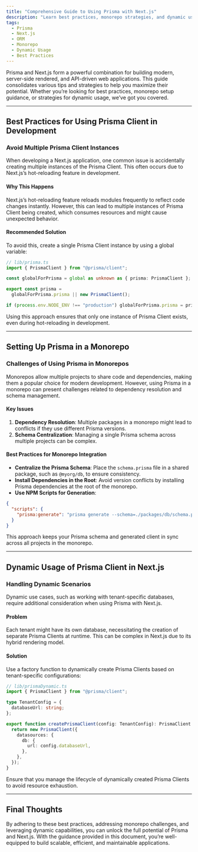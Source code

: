 ```yaml
---
title: "Comprehensive Guide to Using Prisma with Next.js"
description: "Learn best practices, monorepo strategies, and dynamic usage techniques for Prisma in Next.js applications."
tags:
  - Prisma
  - Next.js
  - ORM
  - Monorepo
  - Dynamic Usage
  - Best Practices
---
```


Prisma and Next.js form a powerful combination for building modern, server-side rendered, and API-driven web applications. This guide consolidates various tips and strategies to help you maximize their potential. Whether you’re looking for best practices, monorepo setup guidance, or strategies for dynamic usage, we’ve got you covered.

---

## Best Practices for Using Prisma Client in Development

### Avoid Multiple Prisma Client Instances

When developing a Next.js application, one common issue is accidentally creating multiple instances of the Prisma Client. This often occurs due to Next.js’s hot-reloading feature in development.

#### Why This Happens

Next.js’s hot-reloading feature reloads modules frequently to reflect code changes instantly. However, this can lead to multiple instances of Prisma Client being created, which consumes resources and might cause unexpected behavior.

#### Recommended Solution

To avoid this, create a single Prisma Client instance by using a global variable:

```typescript
// lib/prisma.ts
import { PrismaClient } from "@prisma/client";

const globalForPrisma = global as unknown as { prisma: PrismaClient };

export const prisma =
  globalForPrisma.prisma || new PrismaClient();

if (process.env.NODE_ENV !== "production") globalForPrisma.prisma = prisma;
```

Using this approach ensures that only one instance of Prisma Client exists, even during hot-reloading in development.

---

## Setting Up Prisma in a Monorepo

### Challenges of Using Prisma in Monorepos

Monorepos allow multiple projects to share code and dependencies, making them a popular choice for modern development. However, using Prisma in a monorepo can present challenges related to dependency resolution and schema management.

#### Key Issues

1. **Dependency Resolution**: Multiple packages in a monorepo might lead to conflicts if they use different Prisma versions.
2. **Schema Centralization**: Managing a single Prisma schema across multiple projects can be complex.

#### Best Practices for Monorepo Integration

- **Centralize the Prisma Schema**: Place the `schema.prisma` file in a shared package, such as `@myorg/db`, to ensure consistency.
- **Install Dependencies in the Root**: Avoid version conflicts by installing Prisma dependencies at the root of the monorepo.
- **Use NPM Scripts for Generation**:

```json
{
  "scripts": {
    "prisma:generate": "prisma generate --schema=./packages/db/schema.prisma"
  }
}
```

This approach keeps your Prisma schema and generated client in sync across all projects in the monorepo.

---

## Dynamic Usage of Prisma Client in Next.js

### Handling Dynamic Scenarios

Dynamic use cases, such as working with tenant-specific databases, require additional consideration when using Prisma with Next.js.

#### Problem

Each tenant might have its own database, necessitating the creation of separate Prisma Clients at runtime. This can be complex in Next.js due to its hybrid rendering model.

#### Solution

Use a factory function to dynamically create Prisma Clients based on tenant-specific configurations:

```typescript
// lib/prismaDynamic.ts
import { PrismaClient } from "@prisma/client";

type TenantConfig = {
  databaseUrl: string;
};

export function createPrismaClient(config: TenantConfig): PrismaClient {
  return new PrismaClient({
    datasources: {
      db: {
        url: config.databaseUrl,
      },
    },
  });
}
```

Ensure that you manage the lifecycle of dynamically created Prisma Clients to avoid resource exhaustion.

---

## Final Thoughts

By adhering to these best practices, addressing monorepo challenges, and leveraging dynamic capabilities, you can unlock the full potential of Prisma and Next.js. With the guidance provided in this document, you’re well-equipped to build scalable, efficient, and maintainable applications.
